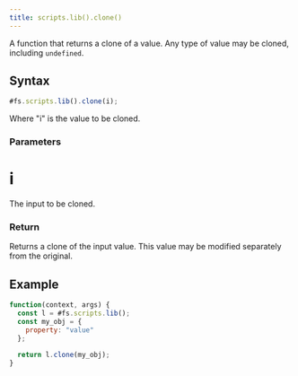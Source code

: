 ```yaml
---
title: scripts.lib().clone()
---
```


A function that returns a clone of a value. Any type of value may be cloned, including `undefined`.

## Syntax

```js
#fs.scripts.lib().clone(i);
```

Where "i" is the value to be cloned.

### Parameters

# i

The input to be cloned.

### Return

Returns a clone of the input value. This value may be modified separately from the original.

## Example

```js
function(context, args) {
  const l = #fs.scripts.lib();
  const my_obj = {
    property: "value"
  };

  return l.clone(my_obj);
}
```
